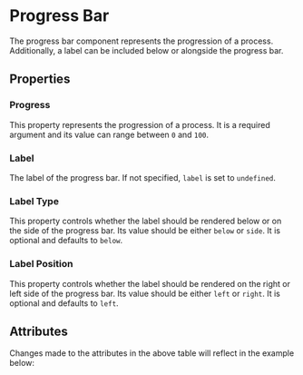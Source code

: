 
<Meta of={ProgressBarStories} />

# Progress Bar

The progress bar component represents the progression of a process. Additionally, a label can be included below or alongside the progress bar.

<Canvas of={ProgressBarStories.story010Default} sourceState="shown" />

## Properties

### Progress

This property represents the progression of a process. It is a required argument and its value can range between `0` and `100`.

### Label

The label of the progress bar. If not specified, `label` is set to `undefined`.

### Label Type

This property controls whether the label should be rendered below or on the side of the progress bar. Its value should be either `below` or `side`. It is optional and defaults to `below`.

### Label Position

This property controls whether the label should be rendered on the right or left side of the progress bar. Its value should be either `left` or `right`. It is optional and defaults to `left`.

## Attributes

<ArgTypes of={ProgressBarStories} />
Changes made to the attributes in the above table will reflect in the example below:
<Primary />
